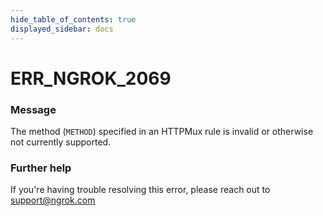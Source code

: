```yaml
---
hide_table_of_contents: true
displayed_sidebar: docs
---
```



# ERR_NGROK_2069

### Message

The method (`METHOD`) specified in an HTTPMux rule is invalid or otherwise not currently supported.

<ErrorDetails error="err_ngrok_2069" />

### Further help

If you're having trouble resolving this error, please reach out to [support@ngrok.com](mailto:support@ngrok.com?subject=Help%20with%20ERR_NGROK_2069)
